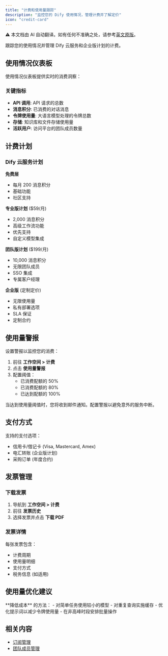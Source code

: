 ```yaml
---
title: "计费和使用量跟踪"
description: "监控您的 Dify 使用情况，管理计费并了解定价"
icon: "credit-card"
---
```


<Note> ⚠️ 本文档由 AI 自动翻译。如有任何不准确之处，请参考[英文原版](../../../../en/documentation/pages/workspace/billing-and-usage.mdx)。</Note>

跟踪您的使用情况并管理 Dify 云服务和企业版计划的计费。

## 使用情况仪表板

使用情况仪表板提供实时的消费洞察：

### 关键指标
- **API 调用**: API 请求的总数
- **消息积分**: 已消费的对话消息
- **令牌使用量**: 大语言模型处理的令牌总数
- **存储**: 知识库和文件存储使用量
- **活跃用户**: 访问平台的团队成员数量

## 计费计划

### Dify 云服务计划

**免费层**
- 每月 200 消息积分
- 基础功能
- 社区支持

**专业版计划** ($59/月)
- 2,000 消息积分
- 高级工作流功能
- 优先支持
- 自定义模型集成

**团队版计划** ($199/月)
- 10,000 消息积分
- 无限团队成员
- SSO 集成
- 专属客户经理

**企业版** (定制定价)
- 无限使用量
- 私有部署选项
- SLA 保证
- 定制合约

## 使用量警报

设置警报以监控您的消费：

1. 前往 **工作空间 > 计费**
2. 点击 **使用量警报**
3. 配置阈值：
   - 已消费配额的 50%
   - 已消费配额的 80%
   - 已达到配额的 100%

<Warning>
  当达到使用量阈值时，您将收到邮件通知。配置警报以避免意外的服务中断。
</Warning>

## 支付方式

支持的支付选项：
- 信用卡/借记卡 (Visa, Mastercard, Amex)
- 电汇转账 (企业版计划)
- 采购订单 (年度合约)

## 发票管理

### 下载发票
1. 导航到 **工作空间 > 计费**
2. 前往 **发票历史**
3. 选择发票并点击 **下载 PDF**

### 发票详情
每张发票包含：
- 计费周期
- 使用量明细
- 支付方式
- 税务信息 (如适用)

## 使用量优化建议

<Tip>
  **降低成本** 的方法：
  - 对简单任务使用较小的模型
  - 对重复查询实施缓存
  - 优化提示词以减少令牌使用量
  - 在非高峰时段安排批量操作
</Tip>

## 相关内容

- [订阅管理](/en/documentation/pages/workspace/subscription-management)
- [团队成员管理](/en/documentation/pages/workspace/team-members-management)